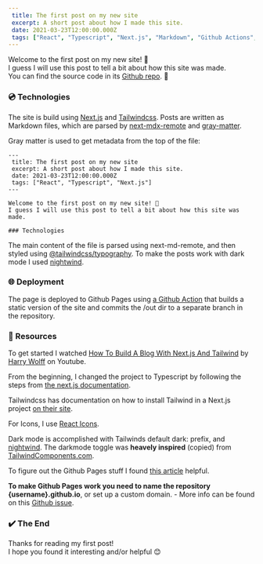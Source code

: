 ```yaml
---
 title: The first post on my new site
 excerpt: A short post about how I made this site.
 date: 2021-03-23T12:00:00.000Z
 tags: ["React", "Typescript", "Next.js", "Markdown", "Github Actions", "Github Pages", "Tailwind"]
---
```


Welcome to the first post on my new site! 👋  
I guess I will use this post to tell a bit about how this site was made.  
You can find the source code in its [Github repo](https://github.com/kasperlaursen/kasperlaursen.github.io). 🎉

### 💿 Technologies

The site is build using [Next.js](https://nextjs.org/) and [Tailwindcss](http://tailwindcss.com).
Posts are written as Markdown files, which are parsed by [next-mdx-remote](https://www.npmjs.com/package/next-mdx-remote) and [gray-matter](https://www.npmjs.com/package/gray-matter).

Gray matter is used to get metadata from the top of the file:

```
---
 title: The first post on my new site
 excerpt: A short post about how I made this site.
 date: 2021-03-23T12:00:00.000Z
 tags: ["React", "Typescript", "Next.js"]
---

Welcome to the first post on my new site! 👋
I guess I will use this post to tell a bit about how this site was made.

### Technologies

```

The main content of the file is parsed using next-md-remote, and then styled using [@tailwindcss/typography](https://github.com/tailwindlabs/tailwindcss-typography).
To make the posts work with dark mode I used [nightwind](https://github.com/jjranalli/nightwind).

### 🌐 Deployment

The page is deployed to Github Pages using [a Github Action](https://github.com/kasperlaursen/kasperlaursen.github.io/blob/master/.github/workflows/intergrate.yml) that builds a static version of the site and commits the /out dir to a separate branch in the repository.

### 📖 Resources

To get started I watched [How To Build A Blog With Next.js And Tailwind](https://www.youtube.com/watch?v=vu9gPcPs3mY) by [Harry Wolff](https://www.youtube.com/c/hswolff/videos) on Youtube.

From the beginning, I changed the project to Typescript by following the steps from [the next.js documentation](https://nextjs.org/docs/basic-features/typescript).

Tailwindcss has documentation on how to install Tailwind in a Next.js project [on their site](https://tailwindcss.com/docs/guides/nextjs).

For Icons, I use [React Icons](https://react-icons.github.io/react-icons).

Dark mode is accomplished with Tailwinds default dark: prefix, and [nightwind](https://github.com/jjranalli/nightwind).
The darkmode toggle was **heavely inspired** (copied) from [TailwindComponents.com](https://tailwindcomponents.com/component/switch).

To figure out the Github Pages stuff I found [this article](https://dev.to/franciscojarceo/deploying-a-next-js-site-using-github-actions-1g1e) helpful.

**To make Github Pages work you need to name the repository {username}.github.io**, or set up a custom domain. - More info can be found on this [Github issue](https://github.com/vercel/next.js/issues/2029).

### ✔️ The End

Thanks for reading my first post!  
I hope you found it interesting and/or helpful 😊
